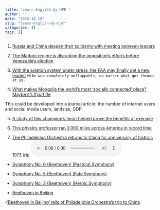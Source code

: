 ```yaml
---
title: 'Learn English by NPR '
author: ''
date: "2023-10-19"
slug: "learn-english-by-npr"
categories: []
tags: []
---
```


1. [Russia and China deepen their solidarity with meeting between leaders](https://www.npr.org/2023/10/18/1206897201/russia-and-china-deepen-their-solidarity-with-meeting-between-leaders)

2. [The Maduro regime is disrupting the opposition's efforts before Venezuela's election](https://www.npr.org/2023/10/16/1206256546/the-maduro-regime-is-disrupting-the-oppositions-efforts-before-venezuelas-electi)

3. [With the aviation system under stress, the FAA may finally get a new leader:](https://www.npr.org/2023/10/17/1206601868/with-the-aviation-system-under-stress-the-faa-may-finally-get-a-new-leader) `Mike was completely unflappable, no matter what got thrown at us.`

4. [What makes Mongolia the world's most 'socially connected' place? Maybe it's #yurtlife](https://www.npr.org/sections/goatsandsoda/2023/11/11/1211539010/what-makes-mongolia-the-worlds-most-socially-connected-place-maybe-its-yurtlife) 

  This could be developed into a journal article: the number of internet users and social media users, landsize, GDP
  
5. [A study of this champion's heart helped prove the benefits of exercise](https://www.npr.org/sections/health-shots/2023/09/23/1200865302/a-study-of-this-champions-heart-helped-prove-the-benefits-of-exercise)

6. [This physics professor ran 3,000 miles across America in record time](https://www.npr.org/2023/11/10/1212383938/running-marathon-record-jenny-hoffman)

7. [The Philadelphia Orchestra returns to China for anniversary of historic 1973 trip](https://www.npr.org/2023/11/09/1211949725/the-philadelphia-orchestra-returns-to-china-for-anniversary-of-historic-1973-tri)
  ![audio](/audio/20231109_atc_the_philadelphia_orchestra_returns_to_china_for_anniversary_of_historic_1973_trip.mp3)

- [Symphony No. 6 (Beethoven)  (Pastoral Symphony)](https://en.wikipedia.org/wiki/Symphony_No._6_(Beethoven))

- [Symphony No. 5 (Beethoven) (Fate Symphony)](https://en.wikipedia.org/wiki/Symphony_No._5_(Beethoven))

- [Symphony No. 3 (Beethoven) (Heroic Symphony)](https://en.wikipedia.org/wiki/Symphony_No._6_(Beethoven))

- [Beethoven in Beijing](https://www.wbur.org/hereandnow/2022/05/27/beethoven-in-beijing-jennifer-lin)

-['Beethoven in Beijing' tells of Philadelphia Orchestra's trip to China](https://www.wbur.org/hereandnow/2023/05/26/beethoven-in-beijing-book)